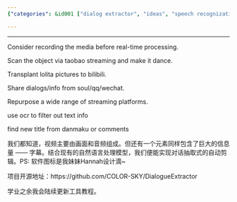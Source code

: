 ```yaml
---
{"categories": &id001 ["dialog extractor", "ideas", "speech recognization", "video editor", "video extractor"], "category": "Media repurposing tools", "date": "2022-02-16 12:55:38", "description": "This article discusses a media repurpose tool that can record, scan objects, and transplant pictures from various platforms. It is capable of sharing dialogs and information across different platforms and streaming services. Using OCR technology to filter out textual information, the tool also finds new titles from danmaku or comments. The project is open-source and will receive regular tutorial updates.", "tags": *id001, "title": "Media Repurpose Tool"}

---
```


------

Consider recording the media before real-time processing.

Scan the object via taobao streaming and make it dance.

Transplant lolita pictures to bilibili.

Share dialogs/info from soul/qq/wechat.

Repurpose a wide range of streaming platforms.

use ocr to filter out text info

find new title from danmaku or comments

我们都知道，视频主要由画面和音频组成。但还有一个元素同样包含了巨大的信息量 —— 字幕。结合现有的自然语言处理模型，我们便能实现对话抽取式的自动剪辑。PS: 软件图标是我妹妹Hannah设计滴~

项目开源地址：https://github.com/COLOR-SKY/DialogueExtractor

学业之余我会陆续更新工具教程。

